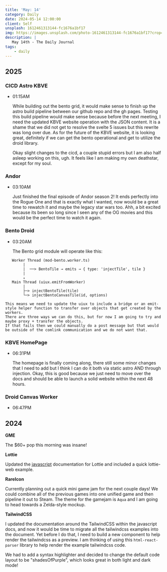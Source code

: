 ```yaml
---
title: 'May: 14'
category: Daily
date: 2024-05-14 12:00:00
client: Self
unsplash: 1612461313144-fc1676a1bf17
img: https://images.unsplash.com/photo-1612461313144-fc1676a1bf17?crop=entropy&cs=srgb&fm=jpg&ixid=MnwzNjM5Nzd8MHwxfHJhbmRvbXx8fHx8fHx8fDE2ODE3NDg2ODY&ixlib=rb-4.0.3&q=85
description: |
   May 14th - The Daily Journal
tags:
    - daily
---
```


## 2025

### CICD Astro KBVE

-   01:15AM

    While building out the bento grid, it would make sense to finish up the astro build pipeline between our github repo and the gh pages.
    Testing this build pipeline would make sense because before the next meeting, I need the updated KBVE website operation with the JSON content.
    It is a shame that we did not get to resolve the svelte 5 issues but this rewrite was long over due.
    As for the future of the KBVE website, it is looking great, definitely if we can get the bento operational and get to utilize the droid library.

    Okay slight changes to the cicd, a couple stupid errors but I am also half asleep working on this, ugh.
    It feels like I am making my own deathstar, except for my soul.

### Andor

-   03:10AM

    Just finished the final episode of Andor season 2!
    It ends perfectly into the Rogue One and that is exactly what I wanted, now would be a great time to rewatch it and maybe the legacy star wars too.
    Ahh, a bit excited because its been so long since I seen any of the OG movies and this would be the perfect time to watch it again.

### Bento Droid

-   03:20AM

    The Bento grid module will operate like this:

```
   Worker Thread (mod-bento.worker.ts)
        |
        |  ──> BentoTile → emits → { type: 'injectTile', tile }
        |
        ↓
   Main Thread (uiux.emitFromWorker)
        |
        ├─> injectBentoTile(tile)
        └─> injectBentoCanvasTile(id, options)

```

    This means we need to update the uiux to include a bridge or an emit-style helper function to transfer over objects that get created by the workers.
    There are three ways we can do this, but for now I am going to try and maybe proxy + transfer the objects.
    If that fails then we could manually do a post message but that would be outside of the comlink communication and we do not want that.

### KBVE HomePage

-   06:31PM

    The homepage is finally coming along, there still some minor changes that I need to add but I think I can do it both via static astro AND through injection.
    Okay, this is good because we just need to move over the docs and should be able to launch a solid website within the next 48 hours.

### Droid Canvas Worker

-   06:47PM

## 2024

**GME**

The $60+ pop this morning was insane!

**Lottie**

Updated the [javascript](https://kbve.com/application/javascript/) documentation for Lottie and included a quick lottie-web example.

**RareIcon**

Currently planning out a quick mini game jam for the next couple days!
We could combine all of the previous games into one unified game and then pipeline it out to Steam.
The theme for the gamejam is `Aqua` and I am going to head towards a Zelda-style mockup.

**TailwindCSS**

I updated the documentation around the TailwindCSS within the javascript docs, and now it would be time to migrate all the tailwindcss examples into the document.
Yet before I do that, I need to build a new component to help render the tailwindcss as a preview.
I am thinking of using this `html-react-parser` library to help render the example tailwindcss code.

We had to add a syntax highlighter and decided to change the default code layout to be "shadesOfPurple", which looks great in both light and dark mode!